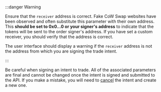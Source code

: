 :::danger Warning

Ensure that the `receiver` address is correct. Fake CoW Swap websites have been observed and often substitute this parameter with their own address. 
This **should be set to  0x0...0 or your signer's address** to indicate that the tokens will be sent to the order signer's address. 
If you have set a custom receiver, you should verify that the address is correct.

The user interface should display a warning if the `receiver` address is not the address from which you are signing the trade intent.

:::

Be careful when signing an intent to trade. 
All of the associated parameters are final and cannot be changed once the intent is signed and submitted to the API. 
If you make a mistake, you will need to [cancel](/cow-protocol/tutorials/cow-swap/cancel) the intent and create a new one.
